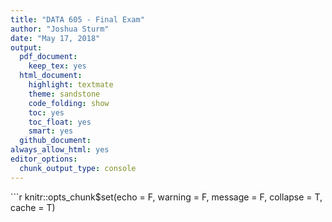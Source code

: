 ```yaml
---
title: "DATA 605 - Final Exam"
author: "Joshua Sturm"
date: "May 17, 2018"
output:
  pdf_document:
    keep_tex: yes
  html_document:
    highlight: textmate
    theme: sandstone
    code_folding: show
    toc: yes
    toc_float: yes
    smart: yes
  github_document:
always_allow_html: yes
editor_options: 
  chunk_output_type: console
---
```


```r
knitr::opts_chunk$set(echo = F, warning = F, message = F, collapse = T, cache = T)